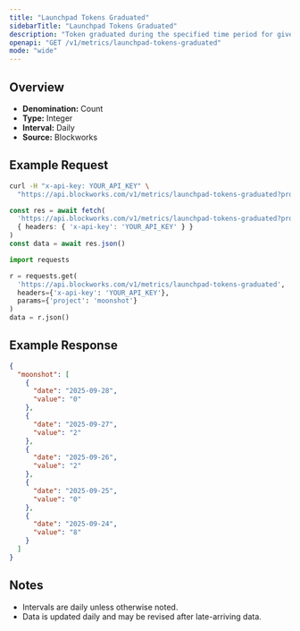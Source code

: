 ```yaml
---
title: "Launchpad Tokens Graduated"
sidebarTitle: "Launchpad Tokens Graduated"
description: "Token graduated during the specified time period for given launchpad."
openapi: "GET /v1/metrics/launchpad-tokens-graduated"
mode: "wide"
---
```


## Overview

- **Denomination:** Count
- **Type:** Integer
- **Interval:** Daily
- **Source:** Blockworks

## Example Request

<CodeGroup>

```bash cURL
curl -H "x-api-key: YOUR_API_KEY" \
  "https://api.blockworks.com/v1/metrics/launchpad-tokens-graduated?project=moonshot"
```

```typescript TypeScript
const res = await fetch(
  'https://api.blockworks.com/v1/metrics/launchpad-tokens-graduated?project=moonshot',
  { headers: { 'x-api-key': 'YOUR_API_KEY' } }
)
const data = await res.json()
```

```python Python
import requests

r = requests.get(
  'https://api.blockworks.com/v1/metrics/launchpad-tokens-graduated',
  headers={'x-api-key': 'YOUR_API_KEY'},
  params={'project': 'moonshot'}
)
data = r.json()
```

</CodeGroup>

## Example Response

```json
{
  "moonshot": [
    {
      "date": "2025-09-28",
      "value": "0"
    },
    {
      "date": "2025-09-27",
      "value": "2"
    },
    {
      "date": "2025-09-26",
      "value": "2"
    },
    {
      "date": "2025-09-25",
      "value": "0"
    },
    {
      "date": "2025-09-24",
      "value": "8"
    }
  ]
}
```

## Notes
- Intervals are daily unless otherwise noted.
- Data is updated daily and may be revised after late-arriving data.